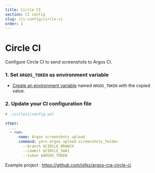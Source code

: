 ```yaml
---
title: Circle CI
section: CI config
slug: /ci-config/circle-ci
order: 1
---
```


# Circle CI

Configure Circle CI to send screenshots to Argos CI.

### 1. Set `ARGOS_TOKEN` as environment variable

- [Create an environment variable](https://circleci.com/env-vars#setting-an-environment-variable-in-a-project) named `ARGOS_TOKEN` with the copied value.

### 2. Update your CI configuration file

```yml
# .circleci/config.yml

steps:
  ...
  - run:
      name: Argos screenshots upload
      command: yarn argos upload screenshots_folder
        --branch $CIRCLE_BRANCH
        --commit $CIRCLE_SHA1
        --token $ARGOS_TOKEN
```

Example project : https://github.com/jsfez/argos-cra-circle-ci
